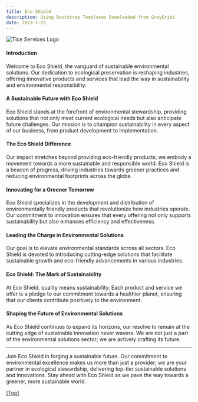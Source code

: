 ```yaml
---
title: Eco Shield
description: Using Bootstrap Templates Downloaded from GrayGrids
date: 2023-1-25
---
```


![Tice Services Logo](/images/video/cp6.jpg)

#### Introduction
Welcome to Eco Shield, the vanguard of sustainable environmental solutions. Our dedication to ecological preservation is reshaping industries, offering innovative products and services that lead the way in sustainability and environmental responsibility.

#### A Sustainable Future with Eco Shield
Eco Shield stands at the forefront of environmental stewardship, providing solutions that not only meet current ecological needs but also anticipate future challenges. Our mission is to champion sustainability in every aspect of our business, from product development to implementation.

#### The Eco Shield Difference
Our impact stretches beyond providing eco-friendly products; we embody a movement towards a more sustainable and responsible world. Eco Shield is a beacon of progress, driving industries towards greener practices and reducing environmental footprints across the globe.

#### Innovating for a Greener Tomorrow
Eco Shield specializes in the development and distribution of environmentally friendly products that revolutionize how industries operate. Our commitment to innovation ensures that every offering not only supports sustainability but also enhances efficiency and effectiveness.

#### Leading the Charge in Environmental Solutions
Our goal is to elevate environmental standards across all sectors. Eco Shield is devoted to introducing cutting-edge solutions that facilitate sustainable growth and eco-friendly advancements in various industries.

#### Eco Shield: The Mark of Sustainability
At Eco Shield, quality means sustainability. Each product and service we offer is a pledge to our commitment towards a healthier planet, ensuring that our clients contribute positively to the environment.

#### Shaping the Future of Environmental Solutions
As Eco Shield continues to expand its horizons, our resolve to remain at the cutting edge of sustainable innovation never wavers. We are not just a part of the environmental solutions sector; we are actively crafting its future.

---

Join Eco Shield in forging a sustainable future. Our commitment to environmental excellence makes us more than just a provider; we are your partner in ecological stewardship, delivering top-tier sustainable solutions and innovations. Stay ahead with Eco Shield as we pave the way towards a greener, more sustainable world.

[[Top]](#top)



